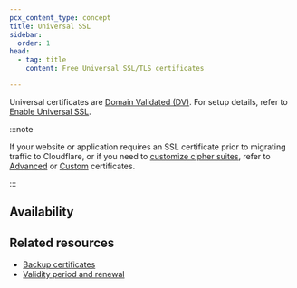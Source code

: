 ```yaml
---
pcx_content_type: concept
title: Universal SSL
sidebar:
  order: 1
head:
  - tag: title
    content: Free Universal SSL/TLS certificates

---
```



<GlossaryDefinition term="Universal SSL certificate" />

Universal certificates are [Domain Validated (DV)](/ssl/concepts/#validation-level). For setup details, refer to [Enable Universal SSL](/ssl/edge-certificates/universal-ssl/enable-universal-ssl/).

:::note


If your website or application requires an SSL certificate prior to migrating traffic to Cloudflare, or if you need to [customize cipher suites](/ssl/edge-certificates/additional-options/cipher-suites/customize-cipher-suites/), refer to [Advanced](/ssl/edge-certificates/advanced-certificate-manager/) or [Custom](/ssl/edge-certificates/custom-certificates/) certificates.


:::

## Availability

<FeatureTable id="ssl.universal_certificates" />

## Related resources

- [Backup certificates](/ssl/edge-certificates/backup-certificates/)
- [Validity period and renewal](/ssl/reference/certificate-validity-periods/#universal-ssl)